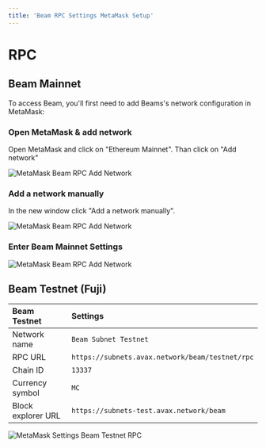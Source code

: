 ```yaml
---
title: 'Beam RPC Settings MetaMask Setup'
---
```



# RPC

## Beam Mainnet

<Callout type="info">
  To access Beam, you'll first need to add Beams's network configuration in MetaMask:
</Callout>

<Steps>
 
### Open MetaMask & add network

Open MetaMask and click on "Ethereum Mainnet". Than click on "Add network"
 
![MetaMask Beam RPC Add Network](/metamask1.png)

 
### Add a network manually
 
In the new window click "Add a network manually".

![MetaMask Beam RPC Add Network](/metamask2.png)

### Enter Beam Mainnet Settings

![MetaMask Beam RPC Add Network](/metamask3.png)
 
</Steps>


## Beam Testnet (Fuji) 



| Beam Testnet   | Settings |
| :----- | :---- |
| Network name    |  `Beam Subnet Testnet`   |
| RPC URL | `https://subnets.avax.network/beam/testnet/rpc`  |
| Chain ID | `13337`  |
| Currency symbol | `MC`  |
| Block explorer URL| `https://subnets-test.avax.network/beam`  |

![MetaMask Settings Beam Testnet RPC](/metamask-beam-testnet.png)


